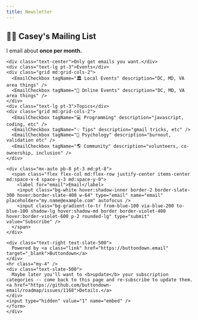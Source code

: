 ```yaml
---
title: Newsletter
---
```



<OuterLayout>
	<div class="panel">
    <div class="mx-auto">
    <form
      action="
        https://buttondown.email/api/emails/embed-subscribe/heycaseywattsup
      "
      method="post"
      target="popupwindow"
      onsubmit="window.open('https://buttondown.email/heycaseywattsup', 'popupwindow')"
      class="embeddable-buttondown-form"
    >
      <h2 class="text-2xl text-center mt-0 mb-5">👋🏻 Casey's Mailing List</h2>
      <div class="text-center">I email about <b>once per month.</b></div>

    <div class="text-center">Only get emails you want.</div>
    <div class="text-lg pt-3">Events</div>
    <div class="grid md:grid-cols-2">
      <EmailCheckbox tagName="🏛️ Local Events" description="DC, MD, VA area things" />
      <EmailCheckbox tagName="🎥 Online Events" description="DC, MD, VA area things" />
    </div>
    <div class="text-lg pt-3">Topics</div>
    <div class="grid md:grid-cols-2">
      <EmailCheckbox tagName="💻 Programming" description="javascript, coding, etc" />
      <EmailCheckbox tagName="💡 Tips" description="gmail tricks, etc" />
      <EmailCheckbox tagName="🧠 Psychology" description="burnout, validation etc" />
      <EmailCheckbox tagName="🌎 Community" description="volunteers, co-ownership, inclusion" />
    </div>

    <div class="mx-auto pb-8 pt-3 md:pt-8">
      <span class="flex flex-col md:flex-row justify-center items-center md:space-x-4 space-y-3 md:space-y-0">
        <label for="email">Email</label>
        <input class="bg-white hover:shadow-inner border-2 border-slate-300 hover:border-slate-400 w-64" type="email" name="email" placeholder="my.name@example.com" autofocus />
        <input class="bg-gradient-to-tr from-blue-100 via-blue-200 to-blue-100 shadow-lg hover:shadow-md border border-violet-400 hover:border-violet-600 p-2 rounded-lg" type="submit" value="Subscribe" />
      </span>
    </div>

    <div class="text-right text-slate-500">
      Powered by <a class="link" href="https://buttondown.email" target="_blank">Buttondown</a>
    </div>
    <hr class="my-4" />
    <div class="text-slate-500">
      Maybe later you'll want to <b>update</b> your subscription categories -- come back to this page and re-subscribe to update them. <a href="https://github.com/buttondown-email/roadmap/issues/1168">Details.</a>
    </div>
    <input type="hidden" value="1" name="embed" />
    </form>
    </div>

  </div>
</OuterLayout>
